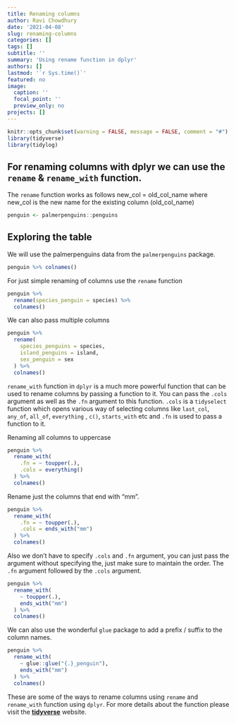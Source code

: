 ```yaml
---
title: Renaming columns
author: Ravi Chowdhury
date: '2021-04-08'
slug: renaming-columns
categories: []
tags: []
subtitle: ''
summary: 'Using rename function in dplyr'
authors: []
lastmod: '`r Sys.time()`'
featured: no
image:
  caption: ''
  focal_point: ''
  preview_only: no
projects: []
---
```


```r
knitr::opts_chunk$set(warning = FALSE, message = FALSE, comment = "#")
library(tidyverse)
library(tidylog)
```

## For renaming columns  with  dplyr we can use the ` rename`  &  `rename_with`  function.


The `rename` function works as follows new_col = old_col_name where new_col is the new name for the existing column (old_col_name)

```r
penguin <- palmerpenguins::penguins
```

## Exploring the table
We will use the palmerpenguins data from the `palmerpenguins` package.

```r
penguin %>% colnames()
```

For just simple renaming of columns use the `rename` function
```r
penguin %>% 
  rename(species_penguin = species) %>% 
  colnames()
```
We can also pass multiple columns 

```r
penguin %>% 
  rename(
    species_penguins = species,
    island_penguins = island,
    sex_penguin = sex
  ) %>% 
  colnames()
```
`rename_with` function in `dplyr` is a much more powerful function that can be used to rename columns by passing a function to it. You can pass the `.cols` argument as well as the `.fn` argument to this function. `.cols` is a `tidyselect` function which opens various way of selecting columns like `last_col`, `any_of`, `all_of`, `everything` , `c()`, `starts_with` etc and `.fn` is used to pass a function to it.

Renaming all columns to uppercase

```r
penguin %>% 
  rename_with(
    .fn = ~ toupper(.),
    .cols = everything()
  ) %>% 
  colnames()
```
Rename just the columns that end with "mm".
```r
penguin %>% 
  rename_with(
    .fn = ~ toupper(.),
    .cols = ends_with("mm")
  ) %>% 
  colnames()
```
Also we don't have to specify `.cols` and `.fn` argument, you can just pass the argument without specifying the, just make sure to maintain the order. The `.fn` argument followed by the `.cols` argument. 

```r
penguin %>% 
  rename_with(
    ~ toupper(.),
    ends_with("mm")
  ) %>% 
  colnames()
```
We can also use the wonderful `glue` package to add a prefix / suffix to the column names.
```r
penguin %>%
  rename_with(
    ~ glue::glue("{.}_penguin"),
    ends_with("mm")
  ) %>% 
  colnames()
```

These are some of the ways to rename columns using `rename` and `rename_with` function using `dplyr`. For more details about the function please visit the **[tidyverse](https://dplyr.tidyverse.org/reference/rename.html)**  website.







